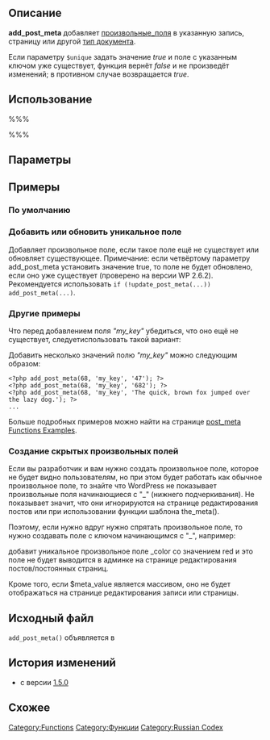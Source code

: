 {{Languages|
{{en|Function Reference/add_post_meta}}
{{zh-hans|函数参考/add_post_meta}}
{{ru|Справочник_по_функциям/add_post_meta}}
{{es|Referencia de Funciones/add_post_meta}}
{{ja|関数リファレンス/add_post_meta}}
}}
==Описание==

'''add_post_meta''' добавляет [[Произвольные_поля|произвольные_поля]] в указанную запись, страницу или другой [[post type|тип документа]].

Если параметру <tt>$unique</tt> задать значение <var>true</var> и поле с указанным ключом уже существует, функция вернёт <var>false</var> и не произведёт изменений; в противном случае возвращается <var>true</var>.

==Использование==

%%% <?php add_post_meta($post_id, $meta_key, $meta_value, $unique); ?> %%%

==Параметры==

{{Parameter|$post_id|integer|ID записи, к которой нужно добавить произвольное поле.}}
{{Parameter|$meta_key|string|Ключ (название) произвольного поля, которое будет добавлено.}}
{{Parameter|$meta_value|mixed|Значение произвольного поля, которое будет добавлено. Массив будет преобразован в строку.}}
{{Parameter|$unique|boolean|Указывает, должно ли поле быть уникальным. Если указать значение true, при добавлении поля, сначала будет проверяться существует ли уже поле с таким <tt>$meta_key</tt>, и если существует, то поле не будет добавлено.|optional|false}}

==Примеры==

===По умолчанию===

 <?php add_post_meta(68, 'my_key', 47); ?>

===Добавить или обновить уникальное поле===

Добавляет произвольное поле, если такое поле ещё не существует или обновляет существующее.
Примечание: если четвёртому параметру add_post_meta установить значение true, то поле не будет обновлено, если оно уже существует (проверено на версии WP 2.6.2). Рекомендуется использовать <tt>if (!update_post_meta(...)) add_post_meta(...)</tt>.

  <?php add_post_meta(7, 'fruit', 'banana', true) or update_post_meta(7, 'fruit', 'banana'); ?>

===Другие примеры===

Что перед добавлением поля ''"my_key"'' убедиться, что оно ещё не существует, следуетиспользовать такой вариант:
 <?php add_post_meta(68, 'my_key', '47', true); ?>

Добавить несколько значений полю ''"my_key"'' можно следующим образом:
<pre><?php add_post_meta(68, 'my_key', '47'); ?>
<?php add_post_meta(68, 'my_key', '682'); ?>
<?php add_post_meta(68, 'my_key', 'The quick, brown fox jumped over the lazy dog.'); ?>
...</pre>

Больше подробных примеров можно найти на странице [[Function Reference/post meta Function Examples|post_meta Functions Examples]].

=== Создание скрытых произвольных полей ===

Если вы разработчик и вам нужно создать произвольное поле, которое не будет видно пользователям, но при этом будет работать как обычное произвольное поле, то знайте что WordPress не показывает произвольные поля начинающиеся с "_" (нижнего подчеркивания). Не показывает значит, что они игнорируются на странице редактирования постов или при использовании функции шаблона the_meta().

Поэтому, если нужно вдруг нужно спрятать произвольное поле, то нужно создавать поле с ключом начинающимся с "_", например:
 <?php add_post_meta(68, '_color', 'red', true); ?>
добавит уникальное произвольное поле _color со значением red и это поле не будет выводится в админке на странице редактирования постов/постоянных страниц.

Кроме того, если $meta_value является массивом, оно не будет отображаться на странице редактирования записи или страницы.

== Исходный файл ==

<tt>add_post_meta()</tt> объявляется в {{Trac|wp-includes/post.php}}

== История изменений==

* с версии [[Version 1.5|1.5.0]]

==Схожее==

{{Post Meta Tags}}

{{Tag Footer}}

[[Category:Functions]]
[[Category:Функции]]
[[Category:Russian Codex]]